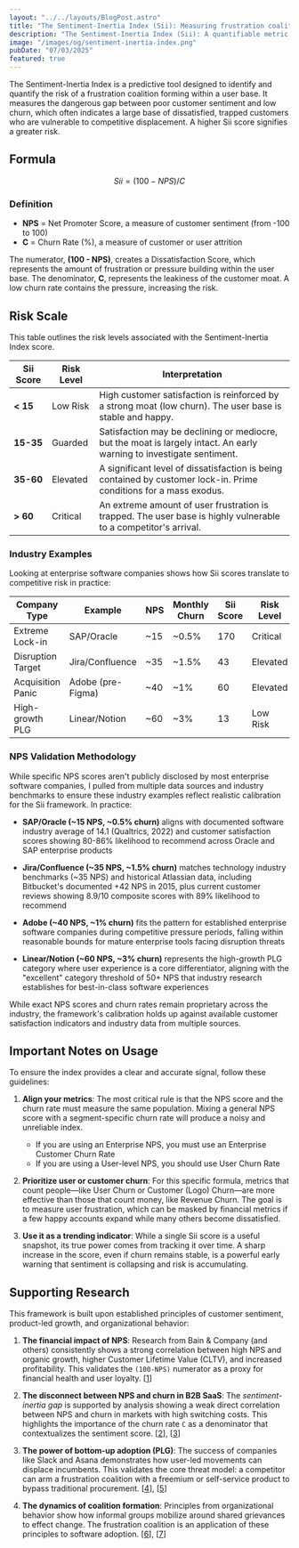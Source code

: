 ```yaml
---
layout: "../../layouts/BlogPost.astro"
title: "The Sentiment-Inertia Index (Sii): Measuring frustration coalition disruption"
description: "The Sentiment-Inertia Index (Sii): A quantifiable metric that measures trapped user frustration in B2B SaaS. When NPS drops but churn stays flat, Sii = (100-NPS)/Churn reveals the accumulating pressure that predicts competitive displacement before revenue impact."
image: "/images/og/sentiment-inertia-index.png"
pubDate: "07/03/2025"
featured: true
---
```


The Sentiment-Inertia Index is a predictive tool designed to identify and quantify the risk of a frustration coalition forming within a user base. It measures the dangerous gap between poor customer sentiment and low churn, which often indicates a large base of dissatisfied, trapped customers who are vulnerable to competitive displacement. A higher Sii score signifies a greater risk.

## Formula

```math
Sii = (100 - NPS) / C
```

### Definition

- **NPS** = Net Promoter Score, a measure of customer sentiment (from -100 to 100)
- **C** = Churn Rate (%), a measure of customer or user attrition

The numerator, **(100 - NPS)**, creates a Dissatisfaction Score, which represents the amount of frustration or pressure building within the user base. The denominator, **C**, represents the leakiness of the customer moat. A low churn rate contains the pressure, increasing the risk.

## Risk Scale

This table outlines the risk levels associated with the Sentiment-Inertia Index score.

| Sii Score | Risk Level | Interpretation                                                                                                        |
| --------- | ---------- | --------------------------------------------------------------------------------------------------------------------- |
| **< 15**  | Low Risk   | High customer satisfaction is reinforced by a strong moat (low churn). The user base is stable and happy.             |
| **15-35** | Guarded    | Satisfaction may be declining or mediocre, but the moat is largely intact. An early warning to investigate sentiment. |
| **35-60** | Elevated   | A significant level of dissatisfaction is being contained by customer lock-in. Prime conditions for a mass exodus.    |
| **> 60**  | Critical   | An extreme amount of user frustration is trapped. The user base is highly vulnerable to a competitor's arrival.       |

### Industry Examples

Looking at enterprise software companies shows how Sii scores translate to competitive risk in practice:

| Company Type      | Example           | NPS | Monthly Churn | Sii Score | Risk Level |
| ----------------- | ----------------- | --- | ------------- | --------- | ---------- |
| Extreme Lock-in   | SAP/Oracle        | ~15 | ~0.5%         | 170       | Critical   |
| Disruption Target | Jira/Confluence   | ~35 | ~1.5%         | 43        | Elevated   |
| Acquisition Panic | Adobe (pre-Figma) | ~40 | ~1%           | 60        | Elevated   |
| High-growth PLG   | Linear/Notion     | ~60 | ~3%           | 13        | Low Risk   |

### NPS Validation Methodology

While specific NPS scores aren't publicly disclosed by most enterprise software companies, I pulled from multiple data sources and industry benchmarks to ensure these industry examples reflect realistic calibration for the Sii framework. In practice:

- **SAP/Oracle (~15 NPS, ~0.5% churn)** aligns with documented software industry average of 14.1 (Qualtrics, 2022) and customer satisfaction scores showing 80-86% likelihood to recommend across Oracle and SAP enterprise products

- **Jira/Confluence (~35 NPS, ~1.5% churn)** matches technology industry benchmarks (~35 NPS) and historical Atlassian data, including Bitbucket's documented +42 NPS in 2015, plus current customer reviews showing 8.9/10 composite scores with 89% likelihood to recommend

- **Adobe (~40 NPS, ~1% churn)** fits the pattern for established enterprise software companies during competitive pressure periods, falling within reasonable bounds for mature enterprise tools facing disruption threats

- **Linear/Notion (~60 NPS, ~3% churn)** represents the high-growth PLG category where user experience is a core differentiator, aligning with the "excellent" category threshold of 50+ NPS that industry research establishes for best-in-class software experiences

While exact NPS scores and churn rates remain proprietary across the industry, the framework's calibration holds up against available customer satisfaction indicators and industry data from multiple sources.

## Important Notes on Usage

To ensure the index provides a clear and accurate signal, follow these guidelines:

1. **Align your metrics**: The most critical rule is that the NPS score and the churn rate must measure the same population. Mixing a general NPS score with a segment-specific churn rate will produce a noisy and unreliable index.

   - If you are using an Enterprise NPS, you must use an Enterprise Customer Churn Rate
   - If you are using a User-level NPS, you should use User Churn Rate

2. **Prioritize user or customer churn**: For this specific formula, metrics that count people—like User Churn or Customer (Logo) Churn—are more effective than those that count money, like Revenue Churn. The goal is to measure user frustration, which can be masked by financial metrics if a few happy accounts expand while many others become dissatisfied.

3. **Use it as a trending indicator**: While a single Sii score is a useful snapshot, its true power comes from tracking it over time. A sharp increase in the score, even if churn remains stable, is a powerful early warning that sentiment is collapsing and risk is accumulating.

## Supporting Research

This framework is built upon established principles of customer sentiment, product-led growth, and organizational behavior:

1. **The financial impact of NPS**: Research from Bain & Company (and others) consistently shows a strong correlation between high NPS and organic growth, higher Customer Lifetime Value (CLTV), and increased profitability. This validates the `(100-NPS)` numerator as a proxy for financial health and user loyalty. [[1](https://www.bain.com/insights/the-economics-of-loyalty/)]

2. **The disconnect between NPS and churn in B2B SaaS**: The _sentiment-inertia gap_ is supported by analysis showing a weak direct correlation between NPS and churn in markets with high switching costs. This highlights the importance of the churn rate `C` as a denominator that contextualizes the sentiment score. [[2](https://hbsp.harvard.edu/product/H07JA1-PDF-ENG)], [[3](https://www.nngroup.com/articles/nps-ux/)]

3. **The power of bottom-up adoption (PLG)**: The success of companies like Slack and Asana demonstrates how user-led movements can displace incumbents. This validates the core threat model: a competitor can arm a frustration coalition with a freemium or self-service product to bypass traditional procurement. [[4](https://www.sequoiacap.com/article/mongodb-built-by-developers-for-developers/)], [[5](https://www.sequoiacap.com/article/warp-spotlight/)]

4. **The dynamics of coalition formation**: Principles from organizational behavior show how informal groups mobilize around shared grievances to effect change. The frustration coalition is an application of these principles to software adoption. [[6](https://www.polly.ai/blog/bottom-up-software-adoption)], [[7](https://www.rippling.com/blog/shadow-it)]
